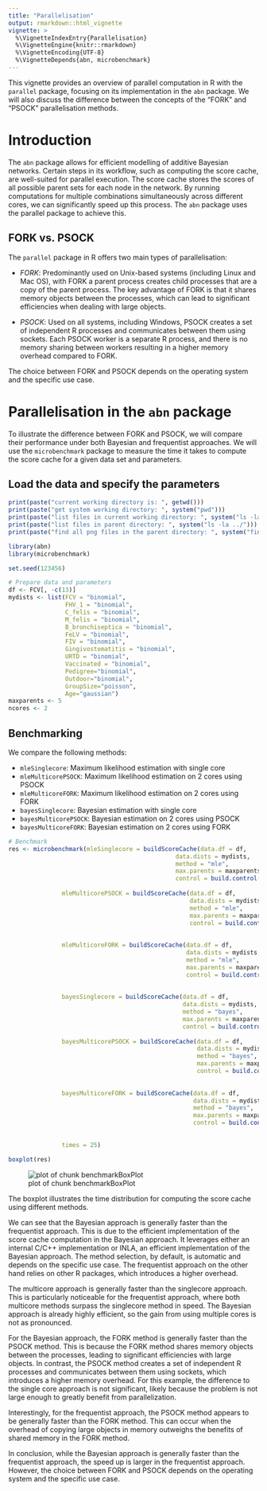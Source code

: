 ```yaml
---
title: "Parallelisation"
output: rmarkdown::html_vignette
vignette: >
  %\VignetteIndexEntry{Parallelisation}
  %\VignetteEngine{knitr::rmarkdown}
  %\VignetteEncoding{UTF-8}
  %\VignetteDepends{abn, microbenchmark}
---
```




This vignette provides an overview of parallel computation in R with the `parallel` package, focusing on its implementation in the `abn` package.
We will also discuss the difference between the concepts of the "FORK" and "PSOCK" parallelisation methods.

# Introduction

The `abn` package allows for efficient modelling of additive Bayesian networks.
Certain steps in its workflow, such as computing the score cache, are well-suited for parallel execution.
The score cache stores the scores of all possible parent sets for each node in the network.
By running computations for multiple combinations simultaneously across different cores, we can significantly speed up this process.
The `abn` package uses the parallel package to achieve this.

## FORK vs. PSOCK

The `parallel` package in R offers two main types of parallelisation:

- *FORK*: Predominantly used on Unix-based systems (including Linux and Mac OS), with FORK a parent process creates child processes that are a copy of the parent process.
The key advantage of FORK is that it shares memory objects between the processes, which can lead to significant efficiencies when dealing with large objects.

- *PSOCK*: Used on all systems, including Windows, PSOCK creates a set of independent R processes and communicates between them using sockets.
Each PSOCK worker is a separate R process, and there is no memory sharing between workers resulting in a higher memory overhead compared to FORK.

The choice between FORK and PSOCK depends on the operating system and the specific use case.

# Parallelisation in the `abn` package

To illustrate the difference between FORK and PSOCK, we will compare their performance under both Bayesian and frequentist approaches.
We will use the `microbenchmark` package to measure the time it takes to compute the score cache for a given data set and parameters.

## Load the data and specify the parameters

```r
print(paste("current working directory is: ", getwd()))
print(paste("get system working directory: ", system("pwd")))
print(paste("list files in current working directory: ", system("ls -la ")))
print(paste("list files in parent directory: ", system("ls -la ../")))
print(paste("find all png files in the parent directory: ", system("find ../ -name '*.png'")))
```

```r
library(abn)
library(microbenchmark)

set.seed(123456)
```


```r
# Prepare data and parameters
df <- FCV[, -c(13)]
mydists <- list(FCV = "binomial",
                FHV_1 = "binomial",
                C_felis = "binomial",
                M_felis = "binomial",
                B_bronchiseptica = "binomial",
                FeLV = "binomial",
                FIV = "binomial",
                Gingivostomatitis = "binomial",
                URTD = "binomial",
                Vaccinated = "binomial",
                Pedigree="binomial",
                Outdoor="binomial",
                GroupSize="poisson",
                Age="gaussian")
maxparents <- 5
ncores <- 2
```

## Benchmarking

We compare the following methods:

- `mleSinglecore`: Maximum likelihood estimation with single core
- `mleMulticorePSOCK`: Maximum likelihood estimation on 2 cores using PSOCK
- `mleMulticoreFORK`: Maximum likelihood estimation on 2 cores using FORK
- `bayesSinglecore`: Bayesian estimation with single core
- `bayesMulticorePSOCK`: Bayesian estimation on 2 cores using PSOCK
- `bayesMulticoreFORK`: Bayesian estimation on 2 cores using FORK


```r
# Benchmark
res <- microbenchmark(mleSinglecore = buildScoreCache(data.df = df,
                                               data.dists = mydists,
                                               method = "mle",
                                               max.parents = maxparents,
                                               control = build.control(method = "mle",
                                                                       ncores = 1)),
               mleMulticorePSOCK = buildScoreCache(data.df = df,
                                                   data.dists = mydists,
                                                   method = "mle",
                                                   max.parents = maxparents,
                                                   control = build.control(method = "mle",
                                                                           ncores = ncores,
                                                                           cluster.type = "PSOCK")),
               mleMulticoreFORK = buildScoreCache(data.df = df,
                                                  data.dists = mydists,
                                                  method = "mle",
                                                  max.parents = maxparents,
                                                  control = build.control(method = "mle",
                                                                          ncores = ncores,
                                                                          cluster.type = "FORK")),
               bayesSinglecore = buildScoreCache(data.df = df,
                                                 data.dists = mydists,
                                                 method = "bayes",
                                                 max.parents = maxparents,
                                                 control = build.control(method = "bayes",
                                                                         ncores = 1)),
               bayesMulticorePSOCK = buildScoreCache(data.df = df,
                                                     data.dists = mydists,
                                                     method = "bayes",
                                                     max.parents = maxparents,
                                                     control = build.control(method = "bayes",
                                                                             ncores = ncores,
                                                                             cluster.type = "PSOCK")),
               bayesMulticoreFORK = buildScoreCache(data.df = df,
                                                    data.dists = mydists,
                                                    method = "bayes",
                                                    max.parents = maxparents,
                                                    control = build.control(method = "bayes",
                                                                            ncores = ncores,
                                                                            cluster.type = "FORK")),
               times = 25)
```


```r
boxplot(res)
```

![plot of chunk benchmarkBoxPlot](benchmarkBoxPlot-1.png)

The boxplot illustrates the time distribution for computing the score cache using different methods.

We can see that the Bayesian approach is generally faster than the frequentist approach.
This is due to the efficient implementation of the score cache computation in the Bayesian approach.
It leverages either an internal C/C++ implementation or INLA, an efficient implementation of the Bayesian approach. The method selection, by default, is automatic and depends on the specific use case.
The frequentist approach on the other hand relies on other R packages, which introduces a higher overhead.

The multicore approach is generally faster than the singlecore approach.
This is particularly noticeable for the frequentist approach, where both multicore methods surpass the singlecore method in speed.
The Bayesian approach is already highly efficient, so the gain from using multiple cores is not as pronounced.

For the Bayesian approach, the FORK method is generally faster than the PSOCK method.
This is because the FORK method shares memory objects between the processes, leading to significant efficiencies with large objects.
In contrast, the PSOCK method creates a set of independent R processes and communicates between them using sockets, which introduces a higher memory overhead.
For this example, the difference to the single core approach is not significant, likely because the problem is not large enough to greatly benefit from parallelization.

Interestingly, for the frequentist approach, the PSOCK method appears to be generally faster than the FORK method.
This can occur when the overhead of copying large objects in memory outweighs the benefits of shared memory in the FORK method.

In conclusion, while the Bayesian approach is generally faster than the frequentist approach, the speed up is larger in the frequentist approach.
However, the choice between FORK and PSOCK depends on the operating system and the specific use case.
